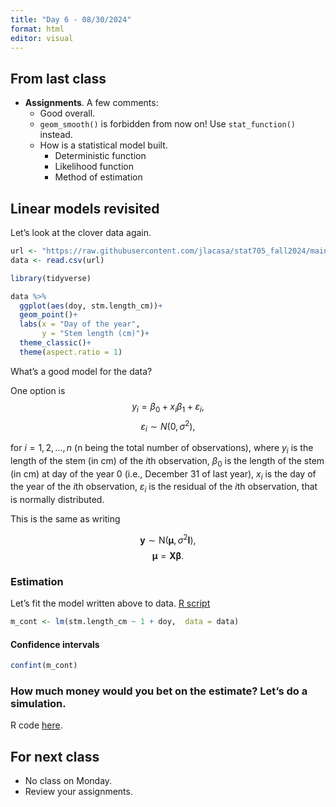 ```yaml
---
title: "Day 6 - 08/30/2024"
format: html
editor: visual
---
```


## From last class
- **Assignments**. A few comments:  
  - Good overall.  
  - `geom_smooth()` is forbidden from now on! Use `stat_function()` instead.  
  - How is a statistical model built.
    - Deterministic function
    - Likelihood function
    - Method of estimation
  
## Linear models revisited  

Let's look at the clover data again. 

```r
url <- "https://raw.githubusercontent.com/jlacasa/stat705_fall2024/main/classes/data/lotus_hw1.csv"
data <- read.csv(url)
```

```r
library(tidyverse)
```

```r
data %>% 
  ggplot(aes(doy, stm.length_cm))+
  geom_point()+
  labs(x = "Day of the year", 
       y = "Stem length (cm)")+
  theme_classic()+
  theme(aspect.ratio = 1)
```

What's a good model for the data?  

One option is 
$$y_i = \beta_0 + x_i \beta_1 + \varepsilon_i, $$
$$\varepsilon_i \sim N(0, \sigma^2),$$

for $i = 1, 2, ..., n$ (n being the total number of observations), where $y_i$ is the length of the stem (in cm) of the $i$th observation, $\beta_0$ is the length of the stem (in cm) at day of the year 0 (i.e., December 31 of last year), $x_i$ is the day of the year of the $i$th observation, $\varepsilon_i$ is the residual of the $i$th observation, that is normally distributed. 

This is the same as writing  

$$\mathbf{y} \sim \text{N}(\boldsymbol{\mu}, \sigma^2\mathbf{I}),$$
$$\boldsymbol{\mu}=\mathbf{X}\boldsymbol{\beta}.$$

### Estimation  

Let's fit the model written above to data. [R script](https://github.com/jlacasa/stat705_fall2024/blob/main/classes/in_class_code/day6_estimation_example.Rmd)

```r
m_cont <- lm(stm.length_cm ~ 1 + doy,  data = data)
```

#### Confidence intervals  

```r
confint(m_cont)
```


### How much money would you bet on the estimate? Let's do a simulation.  
R code [here](https://github.com/jlacasa/stat705_fall2024/blob/main/classes/in_class_code/day5_simulation_example.qmd).  

## For next class  

- No class on Monday.  
- Review your assignments.

